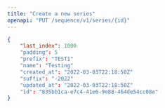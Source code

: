```yaml
---
title: "Create a new series"
openapi: "PUT /sequence/v1/series/{id}"
---
```


<ResponseExample>

```json Example
{
    "last_index": 1000
    "padding": 5
    "prefix": "TEST1"
    "name": "Testing"
    "created_at": "2022-03-03T22:18:50Z"
    "suffix": "-2022"
    "updated_at": "2022-03-03T22:18:50Z"
    "id": "835bb1ca-e7c4-41e6-9e88-464de54cc08e"
}
```

</ResponseExample>
